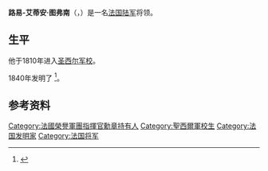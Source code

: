 {{Expand language|fr|time=2020-10-11T11:22:10+00:00}}
{{Infobox military person
| name     = 路易-艾蒂安·图弗南
| 图像     = 
| 图像替代 = 
| 图像说明 = 
| native_name      = Louis-Étienne Thouvenin
| native_name_lang = fre
| 性别     = 男
| birth_date  = {{Birth date|1791|11|12}}
| birth_place = [[法国|法国]][[穆瓦延维克|穆瓦延维克]]
| death_date  = {{Death date and age|1882|04|19|1791|11|12}}
| death_place = 法国[[勒塞利耶|勒塞利耶]]
| allegiance  = {{flagicon|France}} [[法国陆军|法国陆军]]
| serviceyears= 1810年-1853年
| rank        = [[准将|准将]]
| commands    = 第14炮兵团
| awards      = 四等[[法国荣誉军团勋章|法国荣誉军团勋章]]
}}
'''路易-艾蒂安·图弗南'''（{{lang-fr|'''Louis-Étienne Thouvenin'''}}，{{bd|1791年|11月12日|1882年|4月19日|catIdx=Thouvenin}}）是一名[[法国陆军|法国陆军]]将领。

==生平==
他于1810年进入[[圣西尔军校|圣西尔军校]]。

1840年发明了{{link-en|内杆步枪|Carabine à tige}} <ref>{{cite book|author=Gibbon, John|url=https://archive.org/details/bub_gb_8FEkwTZd9FMC |quote=Gibbon rifles.|title=The Artillerist's Manual|publisher=D.Van Nostrand|year=1860|page=[https://archive.org/details/bub_gb_8FEkwTZd9FMC/page/n139 125]}}</ref>。

==参考资料==
{{Reflist}}

{{Authority control}}

{{DEFAULTSORT:Thouvenin, Louis-Étienne}}
[[Category:法國榮譽軍團指揮官勳章持有人|Category:法國榮譽軍團指揮官勳章持有人]]
[[Category:聖西爾軍校生|Category:聖西爾軍校生]]
[[Category:法国发明家|Category:法国发明家]]
[[Category:法国将军|Category:法国将军]]